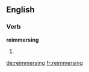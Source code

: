 ==English==

===Verb===
'''reimmersing'''

# {{present participle of|[[reimmerse]]}}

[[de:reimmersing]]
[[fr:reimmersing]]